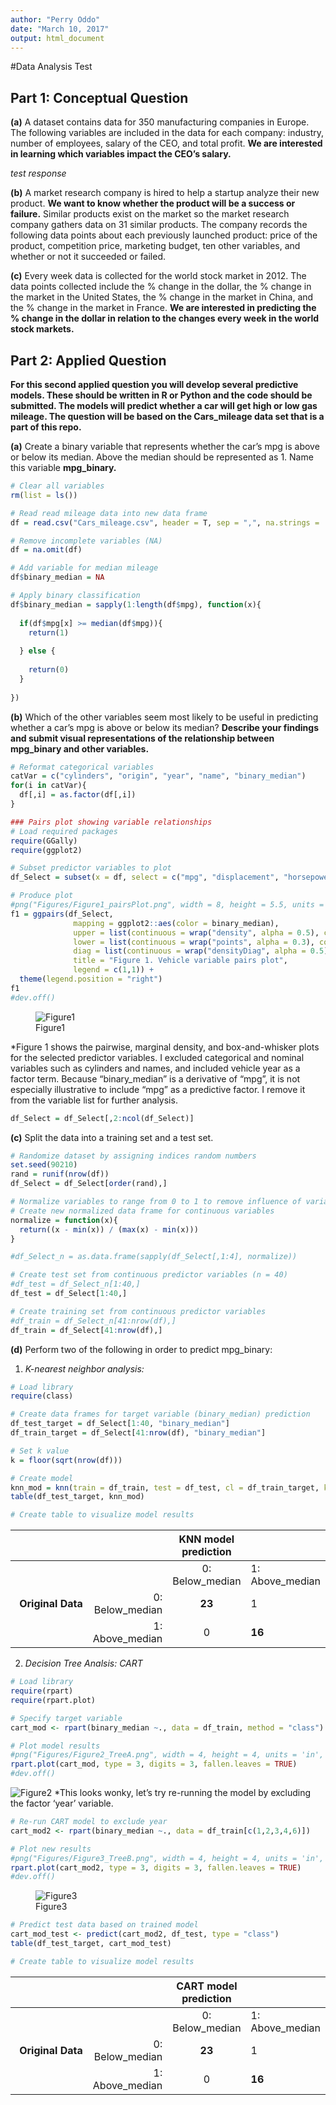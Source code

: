 ---
author: "Perry Oddo"
date: "March 10, 2017"
output: html_document
---
#Data Analysis Test

## Part 1: Conceptual Question
**(a)** A dataset contains data for 350 manufacturing companies in Europe. The following variables are included in the data for each company: industry, number of employees, salary of the CEO, and total profit. **We are interested in learning which variables impact the CEO's salary.**

*test response*
  
**(b)** A market research company is hired to help a startup analyze their new product. **We want to know whether the product will be a success or failure.** Similar products exist on the market so the market research company gathers data on 31 similar products. The company records the following data points about each previously launched product: price of the product, competition price, marketing budget, ten other variables, and whether or not it succeeded or failed.

**(c)** Every week data is collected for the world stock market in 2012. The data points collected include the % change in the dollar, the % change in the market in the United States, the % change in the market in China, and the % change in the market in France. **We are interested in predicting the % change in the dollar in relation to the changes every week in the world stock markets.**



## Part 2: Applied Question
**For this second applied question you will develop several predictive models. These should be written in R or Python and the code should be submitted. The models will predict whether a car will get high or low gas mileage. The question will be based on the Cars_mileage data set that is a part of this repo.**

**(a)** Create a binary variable that represents whether the car's mpg is above or below its median. Above the median should be represented as 1. Name this variable **mpg_binary.**

```{r}
# Clear all variables
rm(list = ls())

# Read read mileage data into new data frame
df = read.csv("Cars_mileage.csv", header = T, sep = ",", na.strings = '?')

# Remove incomplete variables (NA)
df = na.omit(df)

# Add variable for median mileage
df$binary_median = NA

# Apply binary classification
df$binary_median = sapply(1:length(df$mpg), function(x){
  
  if(df$mpg[x] >= median(df$mpg)){
    return(1)
    
  } else {
    
    return(0)
  }
  
})

```


**(b)** Which of the other variables seem most likely to be useful in predicting whether a car's mpg is above or below its median? **Describe your findings and submit visual representations of the relationship between mpg_binary and other variables.**

```{r, message=FALSE, warning=FALSE}
# Reformat categorical variables
catVar = c("cylinders", "origin", "year", "name", "binary_median")
for(i in catVar){
  df[,i] = as.factor(df[,i])
}

### Pairs plot showing variable relationships
# Load required packages
require(GGally)
require(ggplot2)

# Subset predictor variables to plot
df_Select = subset(x = df, select = c("mpg", "displacement", "horsepower", "weight", "acceleration", "year", "binary_median"))

# Produce plot
#png("Figures/Figure1_pairsPlot.png", width = 8, height = 5.5, units = 'in', res = 300)
f1 = ggpairs(df_Select,
              mapping = ggplot2::aes(color = binary_median),
              upper = list(continuous = wrap("density", alpha = 0.5), combo = "box"),
              lower = list(continuous = wrap("points", alpha = 0.3), combo = wrap("dot", alpha = 0.4)),
              diag = list(continuous = wrap("densityDiag", alpha = 0.5)),
              title = "Figure 1. Vehicle variable pairs plot",
              legend = c(1,1)) +
  theme(legend.position = "right") 
f1
#dev.off()
```
  
![Figure1](https://github.com/pcoddo/AzaveaTest/blob/master/Figures/Figure1_pairsPlot.png)

*Figure 1 shows the pairwise, marginal density, and box-and-whisker plots for the selected predictor variables. I excluded categorical and nominal variables such as cylinders and names, and included vehicle year as a factor term. Because "binary_median" is a derivative of "mpg", it is not especially illustrative to include "mpg" as a predictive factor. I remove it from the variable list for further analysis.

```{r}
df_Select = df_Select[,2:ncol(df_Select)]
```  
  
**(c)** Split the data into a training set and a test set.  
```{r}
# Randomize dataset by assigning indices random numbers
set.seed(90210)
rand = runif(nrow(df))
df_Select = df_Select[order(rand),]

# Normalize variables to range from 0 to 1 to remove influence of variable ranges
# Create new normalized data frame for continuous variables
normalize = function(x){
  return((x - min(x)) / (max(x) - min(x)))
}

#df_Select_n = as.data.frame(sapply(df_Select[,1:4], normalize))

# Create test set from continuous predictor variables (n = 40)
#df_test = df_Select_n[1:40,]
df_test = df_Select[1:40,]

# Create training set from continuous predictor variables
#df_train = df_Select_n[41:nrow(df),]
df_train = df_Select[41:nrow(df),]
```
  
**(d)** Perform two of the following in order to predict mpg_binary:  

1. *K-nearest neighbor analysis:*
```{r, message=FALSE}
# Load library
require(class)

# Create data frames for target variable (binary_median) prediction
df_test_target = df_Select[1:40, "binary_median"]
df_train_target = df_Select[41:nrow(df), "binary_median"]

# Set k value
k = floor(sqrt(nrow(df)))

# Create model
knn_mod = knn(train = df_train, test = df_test, cl = df_train_target, k = k)
table(df_test_target, knn_mod)

# Create table to visualize model results
```
|                   |                 |        KNN model prediction|       |
|------------------:|----------------:|:---------------:|-----------------|
|                   |                 | 0: Below_median | 1: Above_median |
| **Original Data** | 0: Below_median | **23**          | 1               |
|                   | 1: Above_median | 0               | **16**          |  

  
2. *Decision Tree Analsis: CART*
```{r, message=F}
# Load library
require(rpart)
require(rpart.plot)

# Specify target variable
cart_mod <- rpart(binary_median ~., data = df_train, method = "class")

# Plot model results
#png("Figures/Figure2_TreeA.png", width = 4, height = 4, units = 'in', res = 300)
rpart.plot(cart_mod, type = 3, digits = 3, fallen.leaves = TRUE)
#dev.off()
```
  
![Figure2](https://github.com/pcoddo/AzaveaTest/blob/master/Figures/Figure2_TreeA.png)
*This looks wonky, let's try re-running the model by excluding the factor 'year' variable.  

```{r}
# Re-run CART model to exclude year
cart_mod2 <- rpart(binary_median ~., data = df_train[c(1,2,3,4,6)])

# Plot new results
#png("Figures/Figure3_TreeB.png", width = 4, height = 4, units = 'in', res = 300)
rpart.plot(cart_mod2, type = 3, digits = 3, fallen.leaves = TRUE)
#dev.off()
```
  
![Figure3](https://github.com/pcoddo/AzaveaTest/blob/master/Figures/Figure3_TreeB.png)  
```{r}
# Predict test data based on trained model
cart_mod_test <- predict(cart_mod2, df_test, type = "class")
table(df_test_target, cart_mod_test)

# Create table to visualize model results
```
|                   |                 |       CART model prediction|      |
|------------------:|----------------:|:---------------:|-----------------|
|                   |                 | 0: Below_median | 1: Above_median |
| **Original Data** | 0: Below_median | **23**          | 1               |
|                   | 1: Above_median | 0               | **16**          |  
